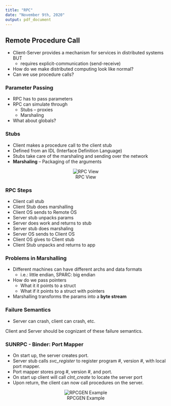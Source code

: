 ```yaml
---
title: "RPC"
date: "November 9th, 2020"
output: pdf_document
---
```


## Remote Procedure Call

* Client-Server provides a mechanism for services in distributed systems BUT
  * requires explicit-communication (send-receive)
* How do we make distributed computing look like normal?
* Can we use procedure calls?

### Parameter Passing

* RPC has to pass parameters
* RPC can simulate through
  * Stubs -- proxies
  * Marshaling
* What about globals?

### Stubs

* Client makes a procedure call to the client stub
* Defined from an IDL (Interface Definition Language)
* Stubs take care of the marshaling and sending over the network
* **Marshaling** -- Packaging of the arguments

<center>

![RPC View](../../../../img/rpcview.png)

</center>

### RPC Steps

* Client call stub
* Client Stub does marshalling
* Client OS sends to Remote OS
* Server stub unpacks params
* Server does work and returns to stub
* Server stub does marshaling
* Server OS sends to Client OS
* Client OS gives to Client stub
* Client Stub unpacks and returns to app

### Problems in Marshalling

* Different machines can have different archs and data formats
  * i.e.: little endian, SPARC: big endian
* How do we pass pointers
  * What it it points to a struct
  * What if it points to a struct with pointers
* Marshalling transforms the params into a **byte stream**

### Failure Semantics

* Server can crash, client can crash, etc.

Client and Server should be cognizant of these failure semantics.

### SUNRPC - Binder: Port Mapper

* On start up, the server creates port.
* Server stub calls *svc_register* to register program #, version #, with local port mapper.
* Port mapper stores prog #, version #, and port.
* On start up client will call *clnt_create* to locate the server port
* Upon return, the client can now call procedures on the server.

<center>

![RPCGEN Example](../../../../img/rpcgen_example.png)

</center>
